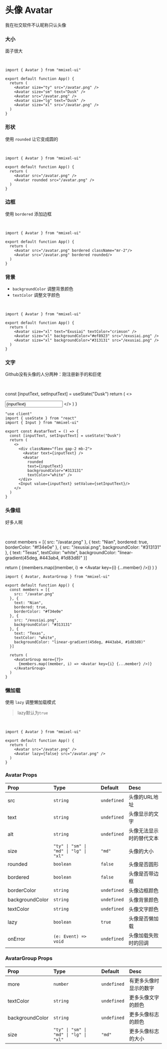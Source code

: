 # 头像 Avatar

我在社交软件不认昵称只认头像


### 大小

面子很大

<br/>

<Avatar size="ty" src="/avatar.png" />
<Avatar size="sm" text="Dusk" />
<Avatar src="/avatar.png" />
<Avatar size="lg" text="Dusk" />
<Avatar size="xl" src="/avatar.png" />

```tsx copy
import { Avatar } from "mmixel-ui"

export default function App() {
  return (
    <Avatar size="ty" src="/avatar.png" />
    <Avatar size="sm" text="Dusk" />
    <Avatar src="/avatar.png" />
    <Avatar size="lg" text="Dusk" />
    <Avatar size="xl" src="/avatar.png" />
  )
}
```

### 形状

使用 `rounded` 让它变成圆的

<br/>

<Avatar src="/avatar.png" />
<Avatar rounded src="/avatar.png" />

```tsx copy
import { Avatar } from "mmixel-ui"

export default function App() {
  return (
    <Avatar src="/avatar.png" />
    <Avatar rounded src="/avatar.png" />
  )
}
```

### 边框

使用 `bordered` 添加边框

<br/>

<Avatar src="/avatar.png" bordered className="mr-2"/>
<Avatar src="/avatar.png" bordered rounded/>

```tsx copy
import { Avatar } from "mmixel-ui"

export default function App() {
  return (
    <Avatar src="/avatar.png" bordered className="mr-2"/>
    <Avatar src="/avatar.png" bordered rounded/>
  )
}
```

### 背景

- `backgroundColor` 调整背景颜色
- `textColor` 调整文字颜色

<br/>

<Avatar size="xl" text="Exusiai" textColor="crimson" />
<Avatar size="xl" backgroundColor="#ef8923" src="/exusiai.png" />
<Avatar size="xl" backgroundColor="#313131" src="/exusiai.png" />

```tsx copy
import { Avatar } from "mmixel-ui"

export default function App() {
  return (
    <Avatar size="xl" text="Exusiai" textColor="crimson" />
    <Avatar size="xl" backgroundColor="#ef8923" src="/exusiai.png" />
    <Avatar size="xl" backgroundColor="#313131" src="/exusiai.png" />
  )
}
```

### 文字

Github没有头像的人分两种：刚注册新手的和巨佬

<br/>

  const [inputText, setInputText] = useState("Dusk")
  return (
    <>
      <div className="flex gap-2 mb-2">
        <Avatar text={inputText} />
        <Avatar 
          rounded 
          text={inputText} 
          backgroundColor="#313131"
          textColor="white" />
      </div>
      <Input value={inputText} setValue={setInputText}/>
    </>
  )
}

<AvatarText/>

```tsx copy
"use client"
import { useState } from "react"
import { Input } from "mmixel-ui"

export const AvatarText = () => {
  const [inputText, setInputText] = useState("Dusk")
  return (
    <>
      <div className="flex gap-2 mb-2">
        <Avatar text={inputText} />
        <Avatar 
          rounded 
          text={inputText} 
          backgroundColor="#313131"
          textColor="white" />
      </div>
      <Input value={inputText} setValue={setInputText}/>
    </>
  )
}
```

### 头像组

好多人啊

<br/>

  const members = [{
    src: "/avatar.png"
  }, {
    text: "Nian",
    bordered: true,
    borderColor: "#f34e0e"
  }, {
    src: "/exusiai.png",
    backgroundColor: "#313131"
  }, {
    text: "Texas",
    textColor: "white",
    backgroundColor: "linear-gradient(45deg, #443ab4, #1d83d8)"
  }]

  return (
    <AvatarGroup more={7}>
      {members.map((member, i) => <Avatar key={i} {...member} />)}
    </AvatarGroup>
  )
}

<AvatarGroupComponent />

```tsx copy
import { Avatar, AvatarGroup } from "mmixel-ui"

export default function App() {
  const members = [{
    src: "/avatar.png"
  }, {
    text: "Nian",
    bordered: true,
    borderColor: "#f34e0e"
  }, {
    src: "/exusiai.png",
    backgroundColor: "#313131"
  }, {
    text: "Texas",
    textColor: "white",
    backgroundColor: "linear-gradient(45deg, #443ab4, #1d83d8)"
  }]

  return (
    <AvatarGroup more={7}>
      {members.map((member, i) => <Avatar key={i} {...member} />)}
    </AvatarGroup>
  )
}
```

### 懒加载

使用 `lazy` 调整懒加载模式

> lazy默认为`true`

<br/>

<Avatar src="/avatar.png" />
<Avatar lazy={false} src="/avatar.png" />

```tsx copy
import { Avatar } from "mmixel-ui"

export default function App() {
  return (
    <Avatar src="/avatar.png" />
    <Avatar lazy={false} src="/avatar.png" />
  )
}
```

### Avatar Props

| Prop            | Type                                   | Default     | Desc                     |
| :-------------- | :------------------------------------- | :---------- | :----------------------- |
| src             | `string`                               | `undefined` | 头像的URL地址            |
| text            | `string`                               | `undefined` | 头像显示的文字           |
| alt             | `string`                               | `undefined` | 头像无法显示时的替代文本 |
| size            | `"ty" \| "sm" \| "md" \| "lg" \| "xl"` | `"md"`      | 头像的大小               |
| rounded         | `boolean`                              | `false`     | 头像是否圆形             |
| bordered        | `boolean`                              | `false`     | 头像是否带边框           |
| borderColor     | `string`                               | `undefined` | 头像边框颜色             |
| backgroundColor | `string`                               | `undefined` | 头像背景颜色             |
| textColor       | `string`                               | `undefined` | 头像文字颜色             |
| lazy            | `boolean`                              | `true`      | 头像是否懒加载           |
| onError         | `(e: Event) => void`                   | `undefined` | 头像加载失败时的回调     |

### AvatarGroup Props

| Prop            | Type                                   | Default     | Desc                   |
| :-------------- | :------------------------------------- | :---------- | :--------------------- |
| more            | `number`                               | `undefined` | 有更多头像时显示的数字 |
| textColor       | `string`                               | `undefined` | 更多头像文字的颜色     |
| backgroundColor | `string`                               | `undefined` | 更多头像标志的颜色     |
| size            | `"ty" \| "sm" \| "md" \| "lg" \| "xl"` | `"md"`      | 更多头像标志的大小     |
